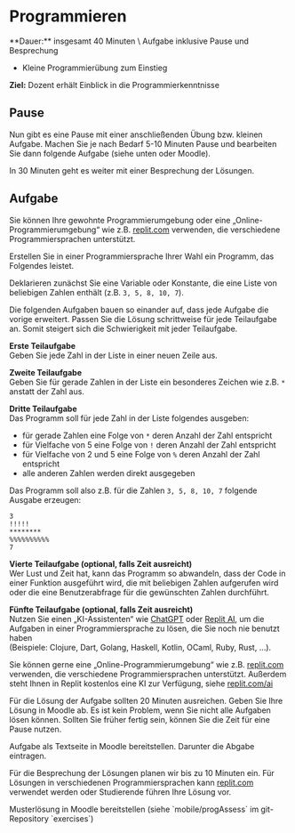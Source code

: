
# Programmieren

<Callout>
  **Dauer:** insgesamt 40 Minuten \
  Aufgabe inklusive Pause und Besprechung

  - Kleine Programmierübung zum Einstieg

  **Ziel:** Dozent erhält Einblick in die Programmierkenntnisse
</Callout>

## Pause 

Nun gibt es eine Pause mit einer anschließenden Übung 
bzw. kleinen Aufgabe. Machen Sie je nach Bedarf 5-10 Minuten
Pause und bearbeiten Sie dann folgende Aufgabe (siehe unten oder
Moodle).

In 30 Minuten geht es weiter mit einer Besprechung der Lösungen.

## Aufgabe

Sie können Ihre gewohnte Programmierumgebung oder eine 
„Online-Programmierumgebung“ wie z.B. [replit.com](https://replit.com) 
verwenden, die verschiedene Programmiersprachen unterstützt.

Erstellen Sie in einer Programmiersprache Ihrer Wahl
ein Programm, das Folgendes leistet.

Deklarieren zunächst Sie eine Variable oder Konstante, 
die eine  Liste von beliebigen Zahlen enthält 
(z.B. `3, 5, 8, 10, 7`).

Die folgenden Aufgaben bauen so einander auf, dass 
jede Aufgabe die vorige erweitert. Passen Sie die
Lösung schrittweise für jede Teilaufgabe an. Somit
steigert sich die Schwierigkeit mit jeder Teilaufgabe.

**Erste Teilaufgabe** \
Geben Sie jede Zahl in der Liste in einer neuen Zeile aus.

**Zweite Teilaufgabe** \
Geben Sie für gerade Zahlen in der Liste ein besonderes 
Zeichen wie z.B. `*` anstatt der Zahl aus.

**Dritte Teilaufgabe** \
Das Programm soll für jede Zahl in der Liste folgendes 
ausgeben:

- für gerade Zahlen eine Folge von `*` deren Anzahl der Zahl entspricht 
- für Vielfache von 5 eine Folge von `!` deren Anzahl der Zahl entspricht
- für Vielfache von 2 und 5 eine Folge von `%` deren Anzahl der Zahl entspricht
- alle anderen Zahlen werden direkt ausgegeben

Das Programm soll also z.B. für die Zahlen `3, 5, 8, 10, 7` folgende Ausgabe erzeugen:

```
3
!!!!!
********
%%%%%%%%%%
7
```

**Vierte Teilaufgabe (optional, falls Zeit ausreicht)** \
Wer Lust und Zeit hat, kann das Programm so abwandeln,
dass der Code in einer Funktion ausgeführt wird, die mit 
beliebigen Zahlen aufgerufen wird oder die eine 
Benutzerabfrage für die gewünschten Zahlen durchführt.

**Fünfte Teilaufgabe (optional, falls Zeit ausreicht)** \
Nutzen Sie einen „KI-Assistenten“ wie 
[ChatGPT](https://openai.com/chatgpt) oder 
[Replit AI](https://replit.com/ai), um die Aufgaben 
in einer Programmiersprache zu lösen, die Sie noch nie benutzt haben \
(Beispiele: Clojure, Dart, Golang, Haskell, Kotlin, OCaml, Ruby, Rust, …).

Sie können gerne eine „Online-Programmierumgebung“ 
wie z.B. [replit.com](https://replit.com) verwenden,
die verschiedene Programmiersprachen unterstützt.
Außerdem steht Ihnen in Replit kostenlos eine KI zur Verfügung, 
siehe [replit.com/ai](https://replit.com/ai)


Für die Lösung der Aufgabe sollten 20 Minuten ausreichen.
Geben Sie Ihre Lösung in Moodle ab. Es ist kein Problem,
wenn Sie nicht alle Aufgaben lösen können. Sollten Sie 
früher fertig sein, können Sie die Zeit für eine Pause 
nutzen.

<Callout type="warning" emoji="👨🏻‍💻">
Aufgabe als Textseite in Moodle bereitstellen. Darunter
die Abgabe eintragen.
</Callout>

Für die Besprechung der Lösungen planen wir bis zu 10
Minuten ein. Für Lösungen in verschiedenen Programmiersprachen
kann [replit.com](https://replit.com) verwendet werden oder
Studierende führen Ihre Lösung vor.

<Callout type="warning">
Musterlösung in Moodle bereitstellen (siehe `mobile/progAssess` im git-Repository `exercises`)
</Callout>